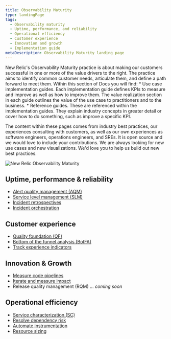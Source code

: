 ```yaml
---
title: Observability Maturity
type: landingPage
tags:
  - Observability maturity
  - Uptime, performance, and reliability
  - Operational efficiency
  - Customer experience
  - Innovation and growth
  - Implementation guide
metaDescription: Observability Maturity landing page
---
```


<LandingPageHero>

 <HeroContent>
   New Relic's Observability Maturity practice is about making our customers successful in one or more of the value drivers to the right.  The practice aims to identify common customer needs, articulate them, and define a path forward to meet them.  Within this section of Docs you will find:
* Use case implementation guides.  Each implementation guide defines KPIs to measure and improve as well as how to improve them.  The value realization section in each guide outlines the value of the use case to practitioners and to the business.
* Reference guides.  These are referenced within the implementation guides.  They explain industry concepts in greater detail or cover how to  do something, such as improve a specific KPI. 

   The content within these pages comes from industry best practices, our experiences consulting with customers, as well as our own experiences as software engineers, operations engineers, and SREs.  It is open source and we would love to include your contributions.  We are always looking for new use cases and new visualizations. We'd love you to help us build out new best practices. 

   </HeroContent>

 ![New Relic Observability Maturity](./images/oma-v-drivers.png "New Relic Observability Maturity")
</LandingPageHero>

## Uptime, performance & reliability

- [Alert quality management (AQM)](/docs/new-relic-solutions/observability-maturity/uptime-performance-reliability/aqm-implementation-guide/)
- [Service level management (SLM)](/docs/new-relic-solutions/observability-maturity/uptime-performance-reliability/slm-implementation-guide/)
- [Incident retrospectives](/docs/new-relic-solutions/new-relic-solutions/measure-devops-success/incident-learning-retrospectives/)
- [Incident orchestration](/docs/new-relic-solutions/new-relic-solutions/measure-devops-success/incident-orchestration-align-teams-tools-processes/)

## Customer experience

- [Quality foundation (QF)](/docs/new-relic-solutions/observability-maturity/customer-experience/quality-foundation-implementation-guide)
- [Bottom of the funnel analysis (BotFA)](/docs/new-relic-solutions/observability-maturity/customer-experience/bofta-implementation-guide)
- [Track experience indicators](/docs/new-relic-solutions/new-relic-solutions/measure-devops-success/customer-experience-improvement-track-experience-indicators/)

## Innovation & Growth

- [Measure code pipelines](/docs/new-relic-solutions/new-relic-solutions/measure-devops-success/measure-code-pipelines/)
- [Iterate and measure impact](/docs/new-relic-solutions/new-relic-solutions/measure-devops-success/iterate-measure-impact-track-metrics-after-deployments/)
- Release quality management (RQM) ... _coming soon_

## Operational efficiency

- [Service characterization (SC)](/docs/new-relic-solutions/observability-maturity/operational-efficiency/sc-implementation-guide/)
- [Resolve dependency risk](/docs/new-relic-solutions/new-relic-solutions/measure-devops-success/resolve-dependency-risk-identify-analyze-potential-issues/)
- [Automate instrumentation](docs/new-relic-solutions/new-relic-solutions/measure-devops-success/automate-instrumentation/)
- [Resource sizing](/docs/new-relic-solutions/new-relic-solutions/measure-devops-success/infrastructure-resource-sizing-analyze-operation-metrics/)
